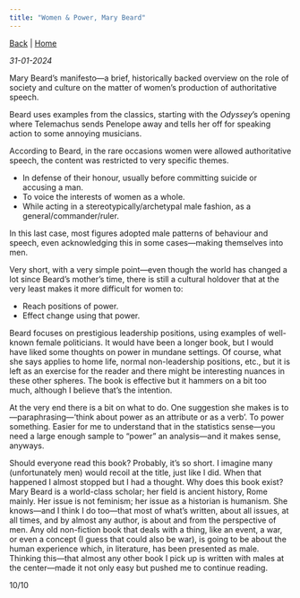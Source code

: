 ```yaml
---
title: "Women & Power, Mary Beard"
---
```


[Back](https://CruzAdl.github.io/bookreviews.qmd) | [Home](https://CruzAdl.github.io/index.qmd)

*31-01-2024*

Mary Beard's manifesto—a brief, historically backed overview on the role of society and culture on the matter of women's production of authoritative speech.

Beard uses examples from the classics, starting with the *Odyssey*'s opening where Telemachus sends Penelope away and tells her off for speaking action to some annoying musicians.

According to Beard, in the rare occasions women were allowed authoritative speech, the content was restricted to very specific themes.

- In defense of their honour, usually before committing suicide or accusing a man.
- To voice the interests of women as a whole.
- While acting in a stereotypically/archetypal male fashion, as a general/commander/ruler.

In this last case, most figures adopted male patterns of behaviour and speech, even acknowledging this in some cases—making themselves into men.

Very short, with a very simple point—even though the world has changed a lot since Beard's mother's time, there is still a cultural holdover that at the very least makes it more difficult for women to:

- Reach positions of power.
- Effect change using that power.

Beard focuses on prestigious leadership positions, using examples of well-known female politicians. It would have been a longer book, but I would have liked some thoughts on power in mundane settings. Of course, what she says applies to home life, normal non-leadership positions, etc., but it is left as an exercise for the reader and there might be interesting nuances in these other spheres. The book is effective but it hammers on a bit too much, although I believe that's the intention.

At the very end there is a bit on what to do. One suggestion she makes is to—paraphrasing—'think about power as an attribute or as a verb'. To power something. Easier for me to understand that in the statistics sense—you need a large enough sample to “power” an analysis—and it makes sense, anyways.

Should everyone read this book? Probably, it's so short. I imagine many (unfortunately men) would recoil at the title, just like I did. When that happened I almost stopped but I had a thought. Why does this book exist? Mary Beard is a world-class scholar; her field is ancient history, Rome mainly. Her issue is not feminism; her issue as a historian is humanism. She knows—and I think I do too—that most of what's written, about all issues, at all times, and by almost any author, is about and from the perspective of men. Any old non-fiction book that deals with a thing, like an event, a war, or even a concept (I guess that could also be war), is going to be about the human experience which, in literature, has been presented as male. Thinking this—that almost any other book I pick up is written with males at the center—made it not only easy but pushed me to continue reading.

10/10
